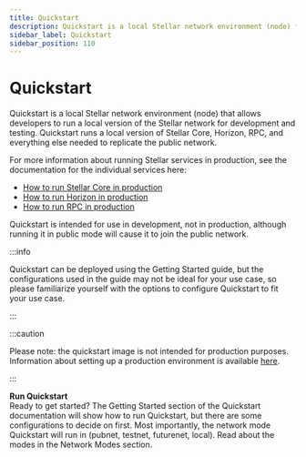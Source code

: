 ```yaml
---
title: Quickstart
description: Quickstart is a local Stellar network environment (node) for development and testing.
sidebar_label: Quickstart
sidebar_position: 110
---
```


# Quickstart

Quickstart is a local Stellar network environment (node) that allows developers to run a local version of the Stellar network for development and testing. Quickstart runs a local version of Stellar Core, Horizon, RPC, and everything else needed to replicate the public network.

For more information about running Stellar services in production, see the documentation for the individual services here: 

* [How to run Stellar Core in production](../../../validators)
* [How to run Horizon in production](../../../data/horizon/admin-guide/overview)
* [How to run RPC in production](../../../data/rpc/admin-guide)

Quickstart is intended for use in development, not in production, although running it in public mode will cause it to join the public network.

:::info

Quickstart can be deployed using the Getting Started guide, but the configurations used in the guide may not be ideal for your use case, so please familiarize yourself with the options to configure Quickstart to fit your use case.

:::

:::caution

Please note: the quickstart image is not intended for production purposes. Information about setting up a production environment is available [here](../../validators/README.mdx).

:::

**Run Quickstart**<br />
Ready to get started? The Getting Started section of the Quickstart documentation will show how to run Quickstart, but there are some configurations to decide on first. Most importantly, the network mode Quickstart will run in (pubnet, testnet, futurenet, local). Read about the modes in the Network Modes section.